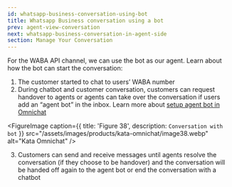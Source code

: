 ```yaml
---
id: whatsapp-business-conversation-using-bot
title: Whatsapp Business conversation using a bot
prev: agent-view-conversation
next: whatsapp-business-conversation-in-agent-side
section: Manage Your Conversation
---
```


For the WABA API channel, we can use the bot as our agent. Learn about how the bot can start the conversation:

1. The customer started to chat to users’ WABA number
2. During chatbot and customer conversation, customers can request handover to agents or agents can take over the conversation if users add an “agent bot” in the inbox. Learn more about [setup agent bot in Omnichat](/kata-omnichat/configure-your-agent-chatbot/setup-agent-bot-in-kata-omnichat)

<FigureImage
  caption={{ title: 'Figure 38', description: `Conversation with bot` }}
  src="/assets/images/products/kata-omnichat/image38.webp"
  alt="Kata Omnichat"
/>

3. Customers can send and receive messages until agents resolve the conversation (if they choose to be handover) and the conversation will be handed off again to the agent bot or end the conversation with a chatbot
